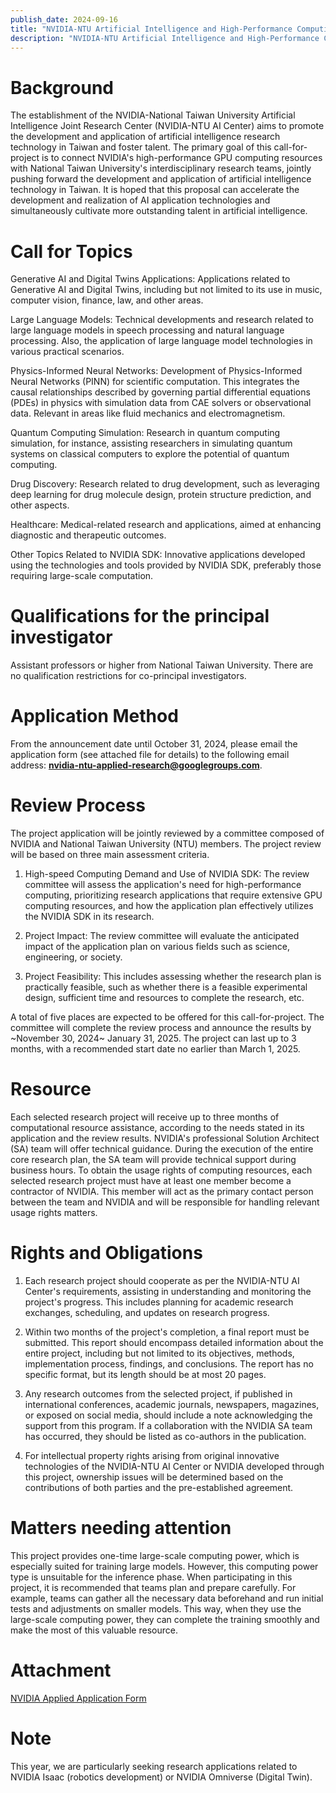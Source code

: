```yaml
---
publish_date: 2024-09-16
title: "NVIDIA-NTU Artificial Intelligence and High-Performance Computing Application Research Program"
description: "NVIDIA-NTU Artificial Intelligence and High-Performance Computing Application Research Program"
---
```


# Background

The establishment of the NVIDIA-National Taiwan University Artificial Intelligence Joint Research Center (NVIDIA-NTU AI Center) aims to promote the development and application of artificial intelligence research technology in Taiwan and foster talent. The primary goal of this call-for-project is to connect NVIDIA's high-performance GPU computing resources with National Taiwan University's interdisciplinary research teams, jointly pushing forward the development and application of artificial intelligence technology in Taiwan. It is hoped that this proposal can accelerate the development and realization of AI application technologies and simultaneously cultivate more outstanding talent in artificial intelligence.

# Call for Topics

Generative AI and Digital Twins Applications: Applications related to Generative AI and Digital Twins, including but not limited to its use in music, computer vision, finance, law, and other areas.

Large Language Models: Technical developments and research related to large language models in speech processing and natural language processing. Also, the application of large language model technologies in various practical scenarios.

Physics-Informed Neural Networks: Development of Physics-Informed Neural Networks (PINN) for scientific computation. This integrates the causal relationships described by governing partial differential equations (PDEs) in physics with simulation data from CAE solvers or observational data. Relevant in areas like fluid mechanics and electromagnetism.

Quantum Computing Simulation: Research in quantum computing simulation, for instance, assisting researchers in simulating quantum systems on classical computers to explore the potential of quantum computing.

Drug Discovery: Research related to drug development, such as leveraging deep learning for drug molecule design, protein structure prediction, and other aspects.

Healthcare: Medical-related research and applications, aimed at enhancing diagnostic and therapeutic outcomes.

Other Topics Related to NVIDIA SDK: Innovative applications developed using the technologies and tools provided by NVIDIA SDK, preferably those requiring large-scale computation.

# Qualifications for the principal investigator

Assistant professors or higher from National Taiwan University. There are no qualification restrictions for co-principal investigators.

# Application Method

From the announcement date until October 31, 2024, please email the application form (see attached file for details) to the following email address:  **nvidia-ntu-applied-research@googlegroups.com**.


# Review Process

The project application will be jointly reviewed by a committee composed of NVIDIA and National Taiwan University (NTU) members. The project review will be based on three main assessment criteria.

1. High-speed Computing Demand and Use of NVIDIA SDK: The review committee will assess the application's need for high-performance computing, prioritizing research applications that require extensive GPU computing resources, and how the application plan effectively utilizes the NVIDIA SDK in its research.

2. Project Impact: The review committee will evaluate the anticipated impact of the application plan on various fields such as science, engineering, or society.

3. Project Feasibility: This includes assessing whether the research plan is practically feasible, such as whether there is a feasible experimental design, sufficient time and resources to complete the research, etc.

A total of five places are expected to be offered for this call-for-project. The committee will complete the review process and announce the results by ~November 30, 2024~ January 31, 2025. The project can last up to 3 months, with a recommended start date no earlier than March 1, 2025.

# Resource

Each selected research project will receive up to three months of computational resource assistance, according to the needs stated in its application and the review results. NVIDIA's professional Solution Architect (SA) team will offer technical guidance. During the execution of the entire core research plan, the SA team will provide technical support during business hours. To obtain the usage rights of computing resources, each selected research project must have at least one member become a contractor of NVIDIA. This member will act as the primary contact person between the team and NVIDIA and will be responsible for handling relevant usage rights matters.

# Rights and Obligations

1. Each research project should cooperate as per the NVIDIA-NTU AI Center's requirements, assisting in understanding and monitoring the project's progress. This includes planning for academic research exchanges, scheduling, and updates on research progress.

2. Within two months of the project's completion, a final report must be submitted. This report should encompass detailed information about the entire project, including but not limited to its objectives, methods, implementation process, findings, and conclusions. The report has no specific format, but its length should be at most 20 pages.

3. Any research outcomes from the selected project, if published in international conferences, academic journals, newspapers, magazines, or exposed on social media, should include a note acknowledging the support from this program. If a collaboration with the NVIDIA SA team has occurred, they should be listed as co-authors in the publication.

4. For intellectual property rights arising from original innovative technologies of the NVIDIA-NTU AI Center or NVIDIA developed through this project, ownership issues will be determined based on the contributions of both parties and the pre-established agreement.

# Matters needing attention

This project provides one-time large-scale computing power, which is especially suited for training large models. However, this computing power type is unsuitable for the inference phase. When participating in this project, it is recommended that teams plan and prepare carefully. For example, teams can gather all the necessary data beforehand and run initial tests and adjustments on smaller models. This way, when they use the large-scale computing power, they can complete the training smoothly and make the most of this valuable resource.

# Attachment

[NVIDIA Applied Application Form](https://docs.google.com/document/d/1Rm5eIwMsDQ0ZTr_gm5oPzMXwS0DUuEC30vKgdQNEe-k/edit?usp=sharing)

# Note

This year, we are particularly seeking research applications related to NVIDIA Isaac (robotics development) or NVIDIA Omniverse (Digital Twin).
